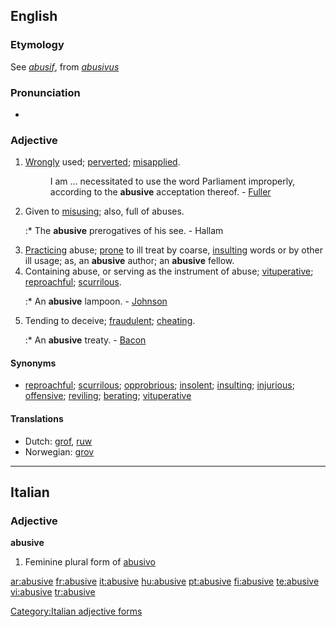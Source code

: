 ==English==

===Etymology===
See {{F.}} ''[[abusif]]'', from {{L.}} ''[[abusivus]]''

===Pronunciation===
* {{IPA|/əˈbuːsɪv/}}

===Adjective===
{{en-adj}}

# [[wrongly|Wrongly]] used; [[perverted]]; [[misapplied]].
#: I am ... necessitated to use the word Parliament improperly, according to the '''abusive''' acceptation thereof. - [[Fuller]]
# {{archaic}} Given to [[misusing]]; also, full of abuses.
#:* The '''abusive''' prerogatives of his see. - Hallam
# [[practicing|Practicing]] abuse; [[prone]] to ill treat by coarse, [[insulting]] words or by other ill usage; as, an '''abusive''' author; an '''abusive''' fellow.
# Containing abuse, or serving as the instrument of abuse; [[vituperative]]; [[reproachful]]; [[scurrilous]].
#:* An '''abusive''' lampoon. - [[Johnson]]
# {{obsolete}} Tending to deceive; [[fraudulent]]; [[cheating]].
#:* An '''abusive''' treaty. - [[Bacon]]

====Synonyms====
* [[reproachful]]; [[scurrilous]]; [[opprobrious]]; [[insolent]]; [[insulting]]; [[injurious]]; [[offensive]]; [[reviling]]; [[berate| berating]]; [[vituperative]]

====Translations====
* Dutch: [[grof]], [[ruw]]
* Norwegian: [[grov]]

----

==Italian==

===Adjective===
'''abusive''' {{f}}

# Feminine plural form of [[abusivo]]

[[Category:Italian adjective forms]]

[[ar:abusive]]
[[fr:abusive]]
[[it:abusive]]
[[hu:abusive]]
[[pt:abusive]]
[[fi:abusive]]
[[te:abusive]]
[[vi:abusive]]
[[tr:abusive]]